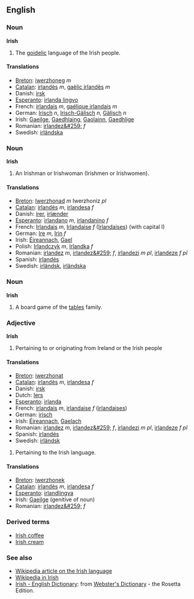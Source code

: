 ==English==
===Noun===
'''Irish'''

#The [[goidelic]] language of the Irish people.

====Translations====
*[[Breton]]: [[iwerzhoneg]] ''m''
*[[Catalan]]: [[irlandès]] ''m'', [[gaèlic irlandès]] ''m''
*Danish: [[irsk]]
*[[Esperanto]]: [[irlanda lingvo]]
*French: [[irlandais]] ''m'', [[gaélique irlandais]] ''m''
*German: [[Irisch]] ''n'', [[Irisch-Gälisch]] ''n'', [[Gälisch]] ''n''
*Irish: [[Gaeilge]], [[Gaedhlaing]], [[Gaolainn]], [[Gaedhlige]]
*Romanian: [[irlandez&#259;]] ''f''
*Swedish: [[irländska]]

===Noun===
'''Irish'''

#An Irishman or Irishwoman (Irishmen or Irishwomen).

====Translations====
*[[Breton]]: [[Iwerzhonad]] ''m'' Iwerzhoniz ''pl''
*[[Catalan]]: [[irlandès]] ''m'', [[irlandesa]] ''f''
*Danish: [[irer]], [[irlænder]]
*[[Esperanto]]: [[irlandano]] ''m'', [[irlandanino]] ''f''
*French: [[Irlandais]] ''m'', [[Irlandaise]] ''f'' ([[Irlandaises]]) (with capital I)
*German: [[Ire]] ''m'', [[Irin]] ''f''
*Irish: [[Éireannach]], [[Gael]]
*Polish: [[Irlandczyk]] ''m'', [[Irlandka]] ''f''
*Romanian: [[irlandez]] ''m'', [[irlandez&#259;]] ''f'', [[irlandezi]] ''m pl'', [[irlandeze]] ''f pl''
*Spanish: [[irlandés]]
*Swedish: [[irländsk]], [[irländska]]

===Noun===
'''Irish'''<!-- capitalised? -->

#A board game of the [[tables]] family.

===Adjective===
'''Irish'''

#Pertaining to or originating from Ireland or the Irish people

====Translations====
*[[Breton]]: [[iwerzhonat]]
*[[Catalan]]: [[irlandès]] ''m'', [[irlandesa]] ''f''
*Danish: [[irsk]]
*Dutch: [[Iers]]
*[[Esperanto]]: [[irlanda]]
*French: [[irlandais]] ''m'', [[irlandaise]] ''f'' ([[irlandaises]])
*German: [[irisch]]
*Irish: [[Éireannach]], [[Gaelach]]
*Romanian: [[irlandez]] ''m'', [[irlandez&#259;]] ''f'', [[irlandezi]] ''m pl'', [[irlandeze]] ''f pl''
*Spanish: [[irlandés]]
*Swedish: [[irländsk]]

#Pertaining to the Irish language.

====Translations====
*[[Breton]]: [[iwerzhonek]]
*[[Catalan]]: [[irlandès]] ''m'', [[irlandesa]] ''f''
*[[Esperanto]]: [[irland]][[lingva]]
*Irish: [[Gaeilge]] (genitive of noun)
*Romanian: [[irlandez&#259;]] ''f''

===Derived terms===
*[[Irish coffee]]
*[[Irish cream]]

===See also===
*[[w:Irish language|Wikipedia article on the Irish language]]
*[http://ga.wikipedia.com Wikipedia in Irish]
*[http://www.websters-online-dictionary.org/definition/Irish-english/ Irish - English Dictionary]: from [http://www.websters-online-dictionary.org/ Webster's Dictionary] - the Rosetta Edition.